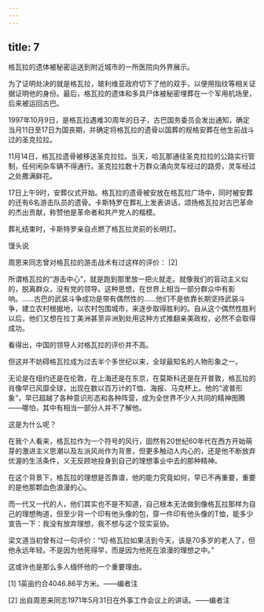 ```yaml
---
---
---
```

title: 7
---



格瓦拉的遗体被秘密运送到附近城市的一所医院向外界展示。

为了证明处决的就是格瓦拉，玻利维亚政府切下了他的双手，以便用指纹等相关证据证明他的身份。最后，格瓦拉的遗体和多具尸体被秘密埋葬在一个军用机场里，后来被运回古巴。

1997年10月9日，是格瓦拉遇难30周年的日子，古巴国务委员会发出通知，确定当月11日至17日为国丧期，并确定将格瓦拉的遗骨以国葬的规格安葬在他生前战斗过的圣克拉拉。

11月14日，格瓦拉遗骨被移送圣克拉拉。当天，哈瓦那通往圣克拉拉的公路实行管制，任何闲杂车辆不得通行。圣克拉拉数十万群众涌向灵车经过的路旁，灵车经过之处撒满鲜花。

17日上午9时，安葬仪式开始。格瓦拉的遗骨被安放在格瓦拉广场中，同时被安葬的还有6名游击队员的遗骨。卡斯特罗在葬礼上发表讲话，颂扬格瓦拉对古巴革命的杰出贡献，称赞他是革命者和共产党人的楷模。

葬礼结束时，卡斯特罗亲自点燃了格瓦拉灵前的长明灯。

馒头说

周恩来同志曾对格瓦拉的游击战术有过这样的评价： [2]

所谓格瓦拉的“游击中心”，就是跑到那里放一把火就走。就像我们的盲动主义似的，脱离群众，没有党的领导。这种思想，在世界上相当一部分群众中有影响。……古巴的武装斗争成功是带有偶然性的……他们不是依靠长期坚持武装斗争，建立农村根据地，以农村包围城市，来逐步取得胜利的。自从这个偶然性胜利以后，他们又想在拉丁美洲甚至非洲到处用这种方式推翻亲美政权，必然不会取得成功。

看得出，中国的领导人对格瓦拉的评价并不高。

但这并不妨碍格瓦拉成为过去半个多世纪以来，全球最知名的人物形象之一。

无论是在纽约还是在伦敦，在上海还是在东京，在莫斯科还是在开普敦，格瓦拉的肖像早已风靡全球，出现在数以百万计的T恤、海报、马克杯上。他的“波普形象”，早已超越了各种意识形态和各种阵营，成为全世界不少人共同的精神图腾——哪怕，其中有相当一部分人并不了解他。

这是为什么呢？

在我个人看来，格瓦拉作为一个符号的风行，固然有20世纪60年代在西方开始萌芽的激进主义思潮以及左派风尚作为背景，但更多触动人内心的，还是他不断放弃优渥的生活条件，义无反顾地投身到自己的理想事业中去的那种精神。

在这个背景下，格瓦拉的理想是否靠谱，他的能力究竟如何，早已不再重要，重要的是他那颗血色浪漫的心。

而一代又一代的人，他们其实也不是不知道，自己根本无法做到像格瓦拉那样为自己的理想殉道，但至少背一个印有他头像的包，穿一件印有他头像的T恤，能多少宣告一下：我没有放弃理想，我不想与这个现实妥协。

梁文道当初曾有过一句评价：“切·格瓦拉如果活到今天，该是70多岁的老人了，但他永远年轻。不是因为他死得早，而是因为他死在浪漫的理想之中。”

这或许也是那么多人缅怀他的一个重要理由。

[1] 1英亩约合4046.86平方米。——编者注



[2] 出自周恩来同志1971年5月31日在外事工作会议上的讲话。——编者注
